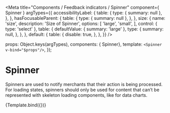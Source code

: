
<Meta
  title="Components / Feedback indicators / Spinner"
  component={ Spinner }
  argTypes={{
    accessibilityLabel: {
      table: {
        type: { summary: null },
      },
    },
    hasFocusableParent: {
      table: {
        type: { summary: null },
      },
    },
    size: {
      name: 'size',
      description: 'Size of Spinner',
      options: [
        'large',
        'small',
      ],
      control: { type: 'select' },
      table: {
        defaultValue: {
          summary: 'large'
        },
        type: {
          summary: null,
        },
      },
    },
    default: {
      table: {
        disable: true,
      },
    },
  }}
/>

  props: Object.keys(argTypes),
  components: { Spinner},
  template: `<Spinner v-bind="$props"/>`,
});

# Spinner

Spinners are used to notify merchants that their action is being processed. For loading states, spinners should only be used for content that can’t be represented with skeleton loading components, like for data charts.

<Canvas>
  <Story name="Spinner">
    {Template.bind({})}
  </Story>
</Canvas>

<ArgsTable story="Spinner" />
